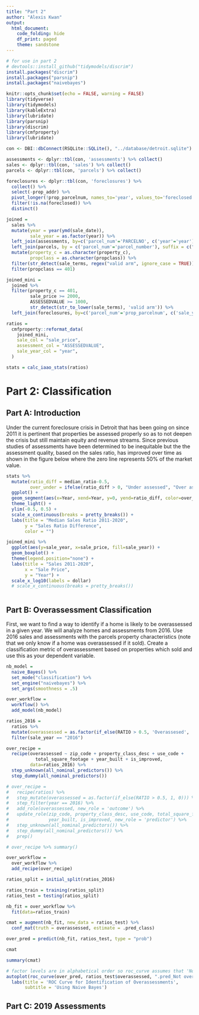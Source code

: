 ```yaml
---
title: "Part 2"
author: "Alexis Kwan"
output: 
  html_document:
    code_folding: hide
    df_print: paged
    theme: sandstone
---
```


```r
# for use in part 2
# devtools::install_github("tidymodels/discrim")
install.packages("discrim")
install.packages("parsnip")
install.packages("naivebayes")
```

```r
knitr::opts_chunk$set(echo = FALSE, warning = FALSE)
library(tidyverse)
library(tidymodels)
library(kableExtra)
library(lubridate)
library(parsnip)
library(discrim)
library(cmfproperty)
library(lubridate)

con <- DBI::dbConnect(RSQLite::SQLite(), "../database/detroit.sqlite")
```

```r
assessments <- dplyr::tbl(con, 'assessments') %>% collect()
sales <- dplyr::tbl(con, 'sales') %>% collect()
parcels <- dplyr::tbl(con, 'parcels') %>% collect()

foreclosures <- dplyr::tbl(con, 'foreclosures') %>%
  collect() %>%
  select(-prop_addr) %>%
  pivot_longer(!prop_parcelnum, names_to='year', values_to='foreclosed') %>%
  filter(!is.na(foreclosed)) %>%
  distinct()

joined = 
  sales %>%
  mutate(year = year(ymd(sale_date)),
         sale_year = as.factor(year)) %>%
  left_join(assessments, by=c('parcel_num'='PARCELNO', c('year'='year')), suffix = c("", "_assessed")) %>%
  left_join(parcels, by = c('parcel_num'='parcel_number'), suffix = c("", "_parcel")) %>%
  mutate(property_c = as.character(property_c),
         propclass = as.character(propclass)) %>% 
  filter(str_detect(sale_terms, regex("valid arm", ignore_case = TRUE))) %>%
  filter(propclass == 401)

joined_mini = 
  joined %>%
  filter(property_c == 401,
         sale_price >= 2000,
         ASSESSEDVALUE >= 1000,
         str_detect(str_to_lower(sale_terms), 'valid arm')) %>%
  left_join(foreclosures, by=c('parcel_num'='prop_parcelnum', c('sale_year'='year')))

ratios =
  cmfproperty::reformat_data(
    joined_mini,
    sale_col = "sale_price",
    assessment_col = "ASSESSEDVALUE",
    sale_year_col = "year",
  )

stats = calc_iaao_stats(ratios)
```

# Part 2: Classification

## Part A: Introduction

Under the current foreclosure crisis in Detroit that has been going on since 2011 it is pertinent that properties be assessed properly so as to not deepen the crisis but still maintain equity and revenue streams. Since previous studies of assessments have been determined to be inequitable but the the assessment quality, based on the sales ratio, has improved over time as shown in the figure below where the zero line represents 50% of the market value.

```r
stats %>%
  mutate(ratio_diff = median_ratio-0.5,
         over_under = ifelse(ratio_diff > 0, "Under assessed", "Over assessed")) %>%
  ggplot() +
  geom_segment(aes(x=Year, xend=Year, y=0, yend=ratio_diff, color=over_under), size=10, alpha=0.9) +
  theme_light() +
  ylim(-0.5, 0.5) +
  scale_x_continuous(breaks = pretty_breaks()) +
  labs(title = "Median Sales Ratio 2011-2020",
       y = "Sales Ratio Difference",
       color = "")
```



```r
joined_mini %>%
  ggplot(aes(y=sale_year, x=sale_price, fill=sale_year)) +
  geom_boxplot() +
  theme(legend.position="none") +
  labs(title = "Sales 2011-2020",
       x = "Sale Price",
       y = "Year") +
  scale_x_log10(labels = dollar)
  # scale_x_continuous(breaks = pretty_breaks())
```



```r

```

## Part B: Overassessment Classification

First, we want to find a way to identify if a home is likely to be overassessed in a given year. We will analyze homes and assessments from 2016. Use 2016 sales and assessments with the parcels property characteristics (note that we only know if a home was overassessed if it sold). Create a classification metric of overassessment based on properties which sold and use this as your dependent variable.

```r
nb_model = 
  naive_Bayes() %>%
  set_mode("classification") %>%
  set_engine("naivebayes") %>%
  set_args(smoothness = .5)

over_workflow = 
  workflow() %>%
  add_model(nb_model)

ratios_2016 =
  ratios %>%
  mutate(overassessed = as.factor(if_else(RATIO > 0.5, 'Overassesed', 'Not overassessed'))) %>%
  filter(sale_year == "2016")

over_recipe =
  recipe(overassessed ~ zip_code + property_class_desc + use_code + 
           total_square_footage + year_built + is_improved, 
         data=ratios_2016) %>%
  step_unknown(all_nominal_predictors()) %>%
  step_dummy(all_nominal_predictors())

# over_recipe =
#   recipe(ratios) %>%
#   step_mutate(overassessed = as.factor(if_else(RATIO > 0.5, 1, 0))) %>%
#   step_filter(year == 2016) %>%
#   add_role(overassessed, new_role = 'outcome') %>%
#   update_role(zip_code, property_class_desc, use_code, total_square_footage, 
#               year_built, is_improved, new_role = 'predictor') %>%
#   step_unknown(all_nominal_predictors()) %>%
#   step_dummy(all_nominal_predictors()) %>%
#   prep()

# over_recipe %>% summary()

over_workflow =
  over_workflow %>%
  add_recipe(over_recipe)

ratios_split = initial_split(ratios_2016)

ratios_train = training(ratios_split)
ratios_test = testing(ratios_split)

nb_fit = over_workflow %>%
  fit(data=ratios_train)

cmat = augment(nb_fit, new_data = ratios_test) %>% 
  conf_mat(truth = overassessed, estimate = .pred_class)

over_pred = predict(nb_fit, ratios_test, type = "prob")

cmat
```

```r
summary(cmat)
```

```r
# factor levels are in alphabetical order so roc_curve assumes that 'Not overassessed' is the positive case
autoplot(roc_curve(over_pred, ratios_test$overassessed, ".pred_Not overassessed", na_rm = T)) +
  labs(title = 'ROC Curve for Identification of Overassessments',
       subtitle = 'Using Naive Bayes')
```

## Part C: 2019 Assessments

```r

```

